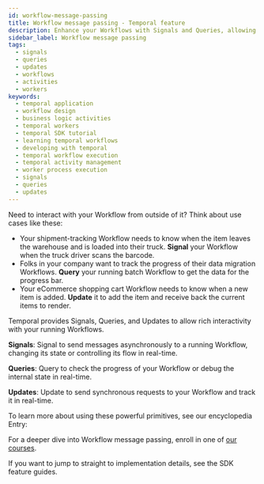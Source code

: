 ```yaml
---
id: workflow-message-passing
title: Workflow message passing - Temporal feature
description: Enhance your Workflows with Signals and Queries, allowing dynamic responses to external events and real-time state access for comprehensive monitoring and tracking.
sidebar_label: Workflow message passing
tags:
  - signals
  - queries
  - updates
  - workflows
  - activities
  - workers
keywords:
  - temporal application
  - workflow design
  - business logic activities
  - temporal workers
  - temporal SDK tutorial
  - learning temporal workflows
  - developing with temporal
  - temporal workflow execution
  - temporal activity management
  - worker process execution
  - signals
  - queries
  - updates
---
```



Need to interact with your Workflow from outside of it? Think about use cases like these:

- Your shipment-tracking Workflow needs to know when the item leaves the warehouse and is loaded into their truck. **Signal** your Workflow when the truck driver scans the barcode.
- Folks in your company want to track the progress of their data migration Workflows. **Query** your running batch Workflow to get the data for the progress bar.
- Your eCommerce shopping cart Workflow needs to know when a new item is added. **Update** it to add the item and receive back the current items to render.

Temporal provides Signals, Queries, and Updates to allow rich interactivity with your running Workflows.

**Signals**: Signal to send messages asynchronously to a running Workflow, changing its state or controlling its flow in real-time.

**Queries**: Query to check the progress of your Workflow or debug the internal state in real-time.

**Updates**: Update to send synchronous requests to your Workflow and track it in real-time.

To learn more about using these powerful primitives, see our encyclopedia Entry:

<RelatedReadContainer>
  <RelatedReadItem path="/encyclopedia/workflow-message-passing" text="Workflow message passing (Signals, Queries, & Updates)" archetype="encyclopedia" />
</RelatedReadContainer>

For a deeper dive into Workflow message passing, enroll in one of [our courses](https://learn.temporal.io/courses/interacting_with_workflows).

If you want to jump to straight to implementation details, see the SDK feature guides.

<RelatedReadContainer>
  <RelatedReadItem path="/develop/go/message-passing" text="Go SDK Workflow message passing feature guide" archetype="feature-guide" />
  <RelatedReadItem path="/develop/java/message-passing" text="Java SDK Workflow message passing feature guide" archetype="feature-guide" />
  <RelatedReadItem path="/develop/python/message-passing" text="Python SDK Workflow message passing feature guide" archetype="feature-guide" />
  <RelatedReadItem path="/develop/typescript/message-passing" text="TypeScript SDK Workflow message passing feature guide" archetype="feature-guide" />
  <RelatedReadItem path="/develop/dotnet/message-passing" text=".NET SDK Workflow message passing feature guide" archetype="feature-guide" />
</RelatedReadContainer>
